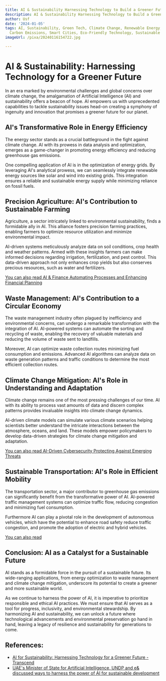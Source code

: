 ```yaml
---
title: AI & Sustainability Harnessing Technology to Build a Greener Future
description: AI & Sustainability Harnessing Technology to Build a Greener Future
author: Usf
date: '2024-01-05'
tags: AI, Sustainability, Green Tech, Climate Change, Renewable Energy, Energy Efficiency,
  Carbon Emissions, Smart Cities, Eco-Friendly Technology, Sustainable Development
imageUrl: /pixa/20240116154722.jpg

---
```

# AI & Sustainability: Harnessing Technology  for a Greener Future

In an era marked by environmental  challenges and global concerns over climate change, the amalgamation of  Artificial Intelligence  (AI) and sustainability  offers a beacon of hope. AI empowers us with unprecedented capabilities to tackle sustainability issues head-on creating  a  symphony of ingenuity  and innovation that promises a greener future for our planet.

## AI's Transformative Role in Energy Efficiency

The energy sector stands as a crucial battleground in the fight against  climate change. AI  with  its prowess in data analysis and optimization, emerges as a game-changer  in promoting energy efficiency and  reducing greenhouse gas  emissions.

One compelling application of AI is in the optimization of  energy grids. By leveraging  AI's analytical prowess, we can seamlessly integrate renewable energy sources like solar and wind into existing grids. This integration ensures a reliable and sustainable energy supply while minimizing reliance on fossil fuels.

## Precision Agriculture: AI's Contribution to Sustainable Farming

Agriculture, a sector intricately linked to environmental sustainability, finds a  formidable ally in AI. This alliance fosters  precision farming practices, enabling farmers to optimize resource utilization and minimize  environmental  impact.

AI-driven systems meticulously analyze data on  soil conditions, crop health and weather patterns. Armed with these  insights farmers can make informed decisions regarding irrigation, fertilization, and pest control. This data-driven approach not only enhances crop  yields but also conserves precious resources,  such as water and fertilizers.

[You can also read AI  & Finance Automating Processes and Enhancing Financial Planning](AI%20%26%20Finance%20Automating%20Processes%20and%20Enhancing%20Financial%20Planning)


## Waste Management:  AI's Contribution to a Circular Economy

The waste management industry often plagued by inefficiency and environmental concerns, can undergo a remarkable transformation with the integration of AI. AI-powered systems can automate the sorting and recycling of waste, enabling the recovery of  valuable  materials and reducing the volume of waste sent to landfills.

Moreover, AI can optimize waste  collection routes minimizing fuel consumption and emissions. Advanced  AI algorithms can analyze data on waste generation patterns and traffic conditions to  determine the most efficient collection routes.

## Climate  Change Mitigation: AI's Role  in  Understanding and Adaptation

Climate change remains one of the most pressing  challenges of our time. AI with its ability to process vast  amounts of data and discern complex patterns provides invaluable insights into climate change dynamics.

AI-driven climate models can simulate various climate scenarios helping  scientists better understand the intricate interactions between the atmosphere, oceans, and  land. These models empower policymakers to develop data-driven strategies for climate change mitigation and adaptation.

[You can also read  AI-Driven Cybersecurity Protecting  Against  Emerging Threats](AI-Driven%20Cybersecurity%20Protecting%20Against%20Emerging%20Threats)


## Sustainable Transportation: AI's Role in Efficient Mobility

The  transportation sector, a major contributor to greenhouse gas emissions can significantly benefit from the  transformative power of AI. AI-powered traffic management systems can optimize traffic flow, reducing congestion and minimizing fuel consumption.

Furthermore AI can play a pivotal role in the development of autonomous vehicles, which have the potential to enhance road safety  reduce traffic congestion, and promote the adoption of electric and hybrid vehicles.

[You can also read ]()


##  Conclusion: AI  as a Catalyst for  a Sustainable Future

AI stands as a  formidable force in the  pursuit  of a sustainable future. Its wide-ranging applications, from energy optimization to waste management and  climate change mitigation, underscore its potential to create a greener and more  sustainable world.

As we continue to harness the power of AI, it is imperative to prioritize responsible and  ethical AI practices. We must ensure that  AI  serves as a tool for progress, inclusivity, and  environmental stewardship. By harmonizing AI and sustainability, we can unlock a future where technological advancements and environmental preservation go  hand in hand,  leaving a  legacy of resilience and sustainability for generations to come.

## References:
- [AI for Sustainability: Harnessing Technology for a Greener Future - Transcend](https://transcendinfra.com/ai-for-sustainability/)
- [UAE's Minister of State for Artificial Intelligence, UNDP and e& discussed ways to harness the power of AI for sustainable development](https://www.undp.org/arab-states/press-releases/uaes-minister-state-artificial-intelligence-undp-and-e-discussed-ways-harness-power-ai-sustainable-development)
